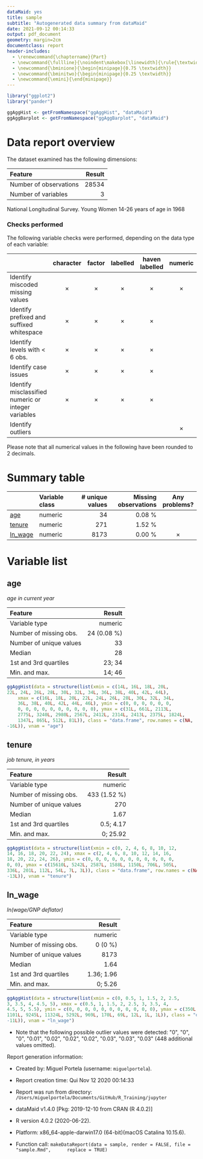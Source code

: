 ```yaml
---
dataMaid: yes
title: sample
subtitle: "Autogenerated data summary from dataMaid"
date: 2021-09-12 00:14:33
output: pdf_document
geometry: margin=2cm
documentclass: report
header-includes:
  - \renewcommand{\chaptername}{Part}
  - \newcommand{\fullline}{\noindent\makebox[\linewidth]{\rule{\textwidth}{0.4pt}}}
  - \newcommand{\bminione}{\begin{minipage}{0.75 \textwidth}}
  - \newcommand{\bminitwo}{\begin{minipage}{0.25 \textwidth}}
  - \newcommand{\emini}{\end{minipage}}
---
```

```r
library("ggplot2")
library("pander")
```

```r
ggAggHist <- getFromNamespace("ggAggHist", "dataMaid")
ggAggBarplot <- getFromNamespace("ggAggBarplot", "dataMaid")
```

# Data report overview
The dataset examined has the following dimensions:



| Feature                | Result |
|:-----------------------|-------:|
| Number of observations |  28534 |
| Number of variables    |      3 |


National Longitudinal Survey.  Young Women 14-26 years of age in 1968


### Checks performed
The following variable checks were performed, depending on the data type of each variable:


| &nbsp;                                              | character |  factor  | labelled | haven labelled | numeric  | integer  | logical |   Date   |
|:----------------------------------------------------|:---------:|:--------:|:--------:|:--------------:|:--------:|:--------:|:-------:|:--------:|
| Identify miscoded missing values                    | $\times$  | $\times$ | $\times$ |    $\times$    | $\times$ | $\times$ |         | $\times$ |
| Identify prefixed and suffixed whitespace           | $\times$  | $\times$ | $\times$ |    $\times$    |          |          |         |          |
| Identify levels with < 6 obs.                       | $\times$  | $\times$ | $\times$ |    $\times$    |          |          |         |          |
| Identify case issues                                | $\times$  | $\times$ | $\times$ |    $\times$    |          |          |         |          |
| Identify misclassified numeric or integer variables | $\times$  | $\times$ | $\times$ |    $\times$    |          |          |         |          |
| Identify outliers                                   |           |          |          |                | $\times$ | $\times$ |         | $\times$ |




Please note that all numerical values in the following have been rounded to 2 decimals.


# Summary table


| &nbsp;     | Variable class | # unique values | Missing observations | Any problems? |
|:-----------|:---------------|----------------:|---------------------:|:-------------:|
| [age]      | numeric        |              34 |               0.08 % |               |
| [tenure]   | numeric        |             271 |               1.52 % |               |
| [ln\_wage] | numeric        |            8173 |               0.00 % |   $\times$    |




# Variable list
## age

*age in current year*

\bminione


| Feature                 |      Result |
|:------------------------|------------:|
| Variable type           |     numeric |
| Number of missing obs.  | 24 (0.08 %) |
| Number of unique values |          33 |
| Median                  |          28 |
| 1st and 3rd quartiles   |      23; 34 |
| Min. and max.           |      14; 46 |


\emini
\bminitwo
```r
ggAggHist(data = structure(list(xmin = c(14L, 16L, 18L, 20L, 
22L, 24L, 26L, 28L, 30L, 32L, 34L, 36L, 38L, 40L, 42L, 44L), 
    xmax = c(16L, 18L, 20L, 22L, 24L, 26L, 28L, 30L, 32L, 34L, 
    36L, 38L, 40L, 42L, 44L, 46L), ymin = c(0, 0, 0, 0, 0, 0, 
    0, 0, 0, 0, 0, 0, 0, 0, 0, 0), ymax = c(31L, 661L, 2113L, 
    2775L, 3240L, 2980L, 2567L, 2412L, 2314L, 2413L, 2375L, 1824L, 
    1347L, 865L, 512L, 81L)), class = "data.frame", row.names = c(NA, 
-16L)), vnam = "age")
```

\emini




\fullline

## tenure

*job tenure, in years*

\bminione


| Feature                 |       Result |
|:------------------------|-------------:|
| Variable type           |      numeric |
| Number of missing obs.  | 433 (1.52 %) |
| Number of unique values |          270 |
| Median                  |         1.67 |
| 1st and 3rd quartiles   |    0.5; 4.17 |
| Min. and max.           |     0; 25.92 |


\emini
\bminitwo
```r
ggAggHist(data = structure(list(xmin = c(0, 2, 4, 6, 8, 10, 12, 
14, 16, 18, 20, 22, 24), xmax = c(2, 4, 6, 8, 10, 12, 14, 16, 
18, 20, 22, 24, 26), ymin = c(0, 0, 0, 0, 0, 0, 0, 0, 0, 0, 0, 
0, 0), ymax = c(15610L, 5242L, 2587L, 1588L, 1150L, 706L, 505L, 
336L, 201L, 112L, 54L, 7L, 3L)), class = "data.frame", row.names = c(NA, 
-13L)), vnam = "tenure")
```

\emini




\fullline

## ln\_wage

*ln(wage/GNP deflator)*

\bminione


| Feature                 |     Result |
|:------------------------|-----------:|
| Variable type           |    numeric |
| Number of missing obs.  |    0 (0 %) |
| Number of unique values |       8173 |
| Median                  |       1.64 |
| 1st and 3rd quartiles   | 1.36; 1.96 |
| Min. and max.           |    0; 5.26 |


\emini
\bminitwo
```r
ggAggHist(data = structure(list(xmin = c(0, 0.5, 1, 1.5, 2, 2.5, 
3, 3.5, 4, 4.5, 5), xmax = c(0.5, 1, 1.5, 2, 2.5, 3, 3.5, 4, 
4.5, 5, 5.5), ymin = c(0, 0, 0, 0, 0, 0, 0, 0, 0, 0, 0), ymax = c(350L, 
1101L, 9245L, 11324L, 5292L, 969L, 170L, 69L, 12L, 1L, 1L)), class = "data.frame", row.names = c(NA, 
-11L)), vnam = "ln_wage")
```

\emini


- Note that the following possible outlier values were detected: \"0\", \"0\", \"0\", \"0.01\", \"0.02\", \"0.02\", \"0.02\", \"0.03\", \"0.03\", \"0.03\" (448 additional values omitted). 



\fullline



Report generation information:

 *  Created by: Miguel Portela (username: `miguelportela`).

 *  Report creation time: Qui Nov 12 2020 00:14:33

 *  Report was run from directory: `/Users/miguelportela/Documents/GitHub/R_Training/jupyter`

 *  dataMaid v1.4.0 [Pkg: 2019-12-10 from CRAN (R 4.0.2)]

 *  R version 4.0.2 (2020-06-22).

 *  Platform: x86_64-apple-darwin17.0 (64-bit)(macOS Catalina 10.15.6).

 *  Function call: `makeDataReport(data = sample, render = FALSE, file = "sample.Rmd", 
    replace = TRUE)`


